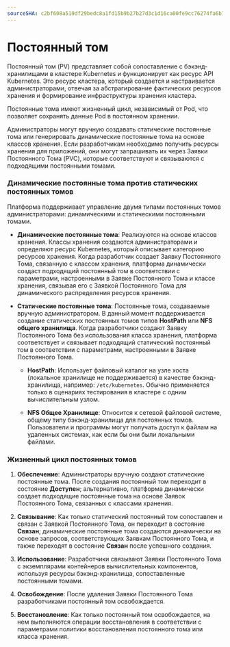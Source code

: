 ```yaml
---
sourceSHA: c2bf608a519df29bedc8a1fd15b9b27b27d3c1d16ca00fe9cc76274fa6b742c4
---
```


# Постоянный том

Постоянный том (PV) представляет собой сопоставление с бэкэнд-хранилищами в кластере Kubernetes и функционирует как ресурс API Kubernetes. Это ресурс кластера, который создается и настраивается администраторами, отвечая за абстрагирование фактических ресурсов хранения и формирование инфраструктуры хранения кластера.

Постоянные тома имеют жизненный цикл, независимый от Pod, что позволяет сохранять данные Pod в постоянном хранении.

Администраторы могут вручную создавать статические постоянные тома или генерировать динамические постоянные тома на основе классов хранения. Если разработчикам необходимо получить ресурсы хранения для приложений, они могут запрашивать их через Заявки Постоянного Тома (PVC), которые соответствуют и связываются с подходящими постоянными томами.

### Динамические постоянные тома против статических постоянных томов

Платформа поддерживает управление двумя типами постоянных томов администраторами: динамическими и статическими постоянными томами.

- **Динамические постоянные тома**: Реализуются на основе классов хранения. Классы хранения создаются администраторами и определяют ресурс Kubernetes, который описывает категорию ресурсов хранения. Когда разработчик создает Заявку Постоянного Тома, связанную с классом хранения, платформа динамически создаст подходящий постоянный том в соответствии с параметрами, настроенными в Заявке Постоянного Тома и классе хранения, связывая его с Заявкой Постоянного Тома для динамического распределения ресурсов хранения.

- **Статические постоянные тома**: Постоянные тома, создаваемые вручную администратором. В данный момент поддерживается создание статических постоянных томов типов **HostPath** или **NFS общего хранилища**. Когда разработчики создают Заявку Постоянного Тома без использования класса хранения, платформа соответствует и связывает подходящий статический постоянный том в соответствии с параметрами, настроенными в Заявке Постоянного Тома.

  - **HostPath**: Использует файловый каталог на узле хоста (локальное хранилище не поддерживается) в качестве бэкэнд-хранилища, например: `/etc/kubernetes`. Обычно применяется только в сценариях тестирования в кластере с одним вычислительным узлом.

  - **NFS Общее Хранилище**: Относится к сетевой файловой системе, общему типу бэкэнд-хранилища для постоянных томов. Пользователи и программы могут получать доступ к файлам на удаленных системах, как если бы они были локальными файлами.

### Жизненный цикл постоянных томов

1. **Обеспечение**: Администраторы вручную создают статические постоянные тома. После создания постоянный том переходит в состояние **Доступен**; альтернативно, платформа динамически создает подходящие постоянные тома на основе Заявок Постоянного Тома, связанных с классами хранения.

2. **Связывание**: Как только статический постоянный том сопоставлен и связан с Заявкой Постоянного Тома, он переходит в состояние **Связан**; динамические постоянные тома создаются динамически на основе запросов, соответствующих Заявкам Постоянного Тома, и также переходят в состояние **Связан** после успешного создания.

3. **Использование**: Разработчики связывают Заявки Постоянного Тома с экземплярами контейнеров вычислительных компонентов, используя ресурсы бэкэнд-хранилища, сопоставленные постоянными томами.

4. **Освобождение**: После удаления Заявки Постоянного Тома разработчиками постоянный том освобождается.

5. **Восстановление**: Как только постоянный том освобождается, на нем выполняются операции восстановления в соответствии с параметрами политики восстановления постоянного тома или класса хранения.
